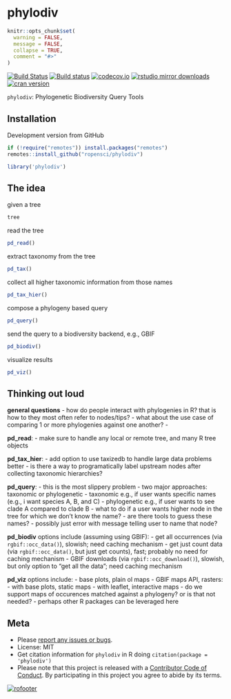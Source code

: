 phylodiv
========

```r
knitr::opts_chunk$set(
  warning = FALSE,
  message = FALSE,
  collapse = TRUE,
  comment = "#>"
)
```


[![Build Status](https://travis-ci.com/ropensci/phylodiv.svg?branch=master)](https://travis-ci.com/ropensci/phylodiv)
[![Build status](https://ci.appveyor.com/api/projects/status/6mgc02mkd8j4sq3g/branch/master)](https://ci.appveyor.com/project/sckott/phylodiv-175/branch/master)
[![codecov.io](https://codecov.io/github/ropensci/phylodiv/coverage.svg?branch=master)](https://codecov.io/github/ropensci/phylodiv?branch=master)
[![rstudio mirror downloads](http://cranlogs.r-pkg.org/badges/phylodiv)](https://github.com/metacran/cranlogs.app)
[![cran version](http://www.r-pkg.org/badges/version/phylodiv)](https://cran.r-project.org/package=phylodiv)


`phylodiv`: Phylogenetic Biodiversity Query Tools


## Installation

Development version from GitHub

```r
if (!require("remotes")) install.packages("remotes")
remotes::install_github("ropensci/phylodiv")
```

```r
library('phylodiv')
```

## The idea

given a tree

```r
tree
```

read the tree

```r
pd_read()
```

extract taxonomy from the tree

```r
pd_tax()
```

collect all higher taxonomic information from those names

```r
pd_tax_hier()
```

compose a phylogeny based query

```r
pd_query()
```

send the query to a biodiversity backend, e.g., GBIF

```r
pd_biodiv()
```

visualize results

```r
pd_viz()
```

## Thinking out loud

**general questions**
- how do people interact with phylogenies in R? that is how to they most often refer to nodes/tips?
- what about the use case of comparing 1 or more phylogenies against one another?
- 

**pd_read**:
- make sure to handle any local or remote tree, and many R tree objects

**pd_tax_hier**:
- add option to use taxizedb to handle large data problems better
- is there a way to programatically label upstream nodes after collecting taxonomic hierarchies?

**pd_query**:
- this is the most slippery problem
- two major approaches: taxonomic or phylogenetic 
    - taxonomic e.g., if user wants specific names (e.g., i want species A, B, and C)
    - phylogenetic e.g., if user wants to see clade A compared to clade B
- what to do if a user wants higher node in the tree for which we don't know the name?
    - are there tools to guess these names?
    - possibly just error with message telling user to name that node?

**pd_biodiv** options include (assuming using GBIF):
- get all occurrences (via `rgbif::occ_data()`), slowish; need caching mechanism
- get just count data (via `rgbif::occ_data()`, but just get counts), fast; probably no need for caching mechanism
- GBIF downloads (via `rgbif::occ_download()`), slowish, but only option to "get all the data"; need caching mechanism

**pd_viz** options include:
- base plots, plain ol maps
- GBIF maps API, rasters:
    - with base plots, static maps
    - with leaflet, interactive maps
- do we support maps of occurences matched against a phylogeny? or is that not needed?
- perhaps other R packages can be leveraged here

## Meta

* Please [report any issues or bugs](https://github.com/ropensci/phylodiv/issues).
* License: MIT
* Get citation information for `phylodiv` in R doing `citation(package = 'phylodiv')`
* Please note that this project is released with a [Contributor Code of Conduct](CODE_OF_CONDUCT.md).
By participating in this project you agree to abide by its terms.

[![rofooter](https://ropensci.org/public_images/github_footer.png)](https://ropensci.org)
